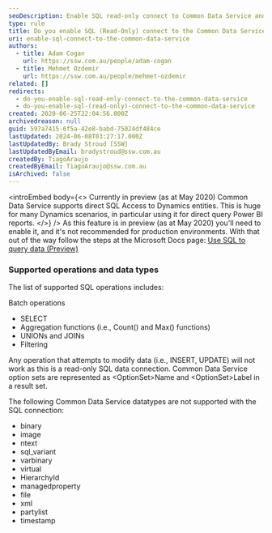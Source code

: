 ```yaml
---
seoDescription: Enable SQL read-only connect to Common Data Service and unlock direct query Power BI reports with Dynamics entities.
type: rule
title: Do you enable SQL (Read-Only) connect to the Common Data Service?
uri: enable-sql-connect-to-the-common-data-service
authors:
  - title: Adam Cogan
    url: https://ssw.com.au/people/adam-cogan
  - title: Mehmet Ozdemir
    url: https://ssw.com.au/people/mehmet-ozdemir
related: []
redirects:
  - do-you-enable-sql-read-only-connect-to-the-common-data-service
  - do-you-enable-sql-(read-only)-connect-to-the-common-data-service
created: 2020-06-25T22:04:56.000Z
archivedreason: null
guid: 597a7415-6f5a-42e8-babd-75024df484ce
lastUpdated: 2024-06-08T03:27:17.000Z
lastUpdatedBy: Brady Stroud [SSW]
lastUpdatedByEmail: bradystroud@ssw.com.au
createdBy: TiagoAraujo
createdByEmail: TiagoAraujo@ssw.com.au
isArchived: false
---
```


<introEmbed
  body={<>
Currently in preview (as at May 2020) Common Data Service supports direct SQL Access to Dynamics entities. This is huge for many Dynamics scenarios, in particular using it for direct query Power BI reports.
  </>}
/>
As this feature is in preview (as at May 2020) you'll need to enable it, and it's not recommended for production environments. With that out of the way follow the steps at the Microsoft Docs page: [Use SQL to query data (Preview)](https://docs.microsoft.com/en-us/powerapps/developer/common-data-service/cds-sql-query?WT.mc_id=DP-MVP-33518)

### Supported operations and data types

The list of supported SQL operations includes:

Batch operations

* SELECT
* Aggregation functions (i.e., Count() and Max() functions)
* UNIONs and JOINs
* Filtering

Any operation that attempts to modify data (i.e., INSERT, UPDATE) will not work as this is a read-only SQL data connection. Common Data Service option sets are represented as &lt;OptionSet&gt;Name and &lt;OptionSet&gt;Label in a result set.

The following Common Data Service datatypes are not supported with the SQL connection:

* binary
* image
* ntext
* sql_variant
* varbinary
* virtual
* HierarchyId
* managedproperty
* file
* xml
* partylist
* timestamp
